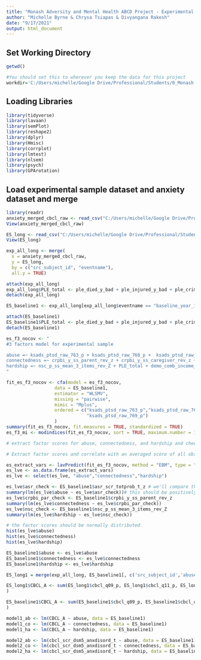 ```yaml
---
title: "Monash Adversity and Mental Health ABCD Project - Experimental Sample"
author: "Michelle Byrne & Chrysa Tsiapas & Divyangana Rakesh"
date: "9/17/2021"
output: html_document
---
```


## Set Working Directory
```r
getwd()

#You should set this to wherever you keep the data for this project 
workdir='C:/Users/michelle/Google Drive/Professional/Students/0_Monash Students/Chrysa Tsiapas/' 
```

## Loading Libraries

```r
library(tidyverse)
library(lavaan)
library(semPlot)
library(reshape2)
library(dplyr)
library(Hmisc)
library(corrplot)
library(lmtest)
library(nlsem)
library(psych)
library(GPArotation)
```

## Load experimental sample dataset and anxiety dataset and merge
```r

library(readr)
anxiety_merged_cbcl_raw <- read_csv("C:/Users/michelle/Google Drive/Professional/Students/0_Monash Students/Chrysa Tsiapas/anxiety_merged_cbcl_raw.csv")
View(anxiety_merged_cbcl_raw)

ES_long <- read_csv("C:/Users/michelle/Google Drive/Professional/Students/0_Monash Students/Chrysa Tsiapas/experimental_sample_final.csv")
View(ES_long)

exp_all_long <- merge(
  x = anxiety_merged_cbcl_raw,
  y = ES_long,
  by = c("src_subject_id", "eventname"),
  all.y = TRUE)

attach(exp_all_long)
exp_all_long$PLE_total <- ple_died_y_bad + ple_injured_y_bad + ple_crime_y_bad + ple_friend_y_bad + ple_friend_injur_y_bad + ple_financial_y_bad + ple_sud_y_bad + ple_ill_y_bad + ple_injur_y_bad + ple_argue_y_bad + ple_job_y_bad + ple_away_y_bad + ple_arrest_y_bad + ple_friend_died_y_bad + ple_mh_y_bad + ple_sib_y_bad + ple_victim_y_bad + ple_separ_y_bad + ple_law_y_bad + ple_school_y_bad + ple_move_y_bad + ple_jail_y_bad + ple_step_y_bad + ple_new_job_y_bad + ple_new_sib_y_bad
detach(exp_all_long)

ES_baseline1 <- exp_all_long[exp_all_long$eventname == "baseline_year_1_arm_1", ]

attach(ES_baseline1)
ES_baseline1$PLE_total <- ple_died_y_bad + ple_injured_y_bad + ple_crime_y_bad + ple_friend_y_bad + ple_friend_injur_y_bad + ple_financial_y_bad + ple_sud_y_bad + ple_ill_y_bad + ple_injur_y_bad + ple_argue_y_bad + ple_job_y_bad + ple_away_y_bad + ple_arrest_y_bad + ple_friend_died_y_bad + ple_mh_y_bad + ple_sib_y_bad + ple_victim_y_bad + ple_separ_y_bad + ple_law_y_bad + ple_school_y_bad + ple_move_y_bad + ple_jail_y_bad + ple_step_y_bad + ple_new_job_y_bad + ple_new_sib_y_bad
detach(ES_baseline1)
```

```r
es_f3_nocov <- "
#3 factors model for experimental sample

abuse =~ ksads_ptsd_raw_763_p + ksads_ptsd_raw_768_p +  ksads_ptsd_raw_769_p + asr_scr_totprob_t_z
connectedness =~ crpbi_y_ss_parent_rev_z + crpbi_y_ss_caregiver_rev_z + pmq_y_ss_mean_rev_z + srpf_y_ss_ses_rev_Z + fes_y_ss_fc_z
hardship =~ nsc_p_ss_mean_3_items_rev_Z + PLE_total + demo_comb_income_v2_rec_rev_Z
"

fit_es_f3_nocov <- cfa(model = es_f3_nocov, 
                  data = ES_baseline1,
                  estimator = "WLSMV",
                  missing = "pairwise",
                  mimic = "Mplus",
                  ordered = c("ksads_ptsd_raw_763_p","ksads_ptsd_raw_768_p",
                              "ksads_ptsd_raw_769_p")
                  )
summary(fit_es_f3_nocov, fit.measures = TRUE, standardized = TRUE)
es_f3_mi <- modindices(fit_es_f3_nocov, sort = TRUE, maximum.number = 10)
```

```r
# extract factor scores for abuse, connectedness, and hardship and check the direction and distribution

# Extract factor scores and correlate with an averaged score of all observed variables on that factor. Correlation should be in the correct direction

es_extract_vars <- lavPredict(fit_es_f3_nocov, method = "EBM", type = "lv")
es_lve <- as.data.frame(es_extract_vars)
es_lve <- select(es_lve, "abuse","connectedness","hardship")

es_lve$asr_check <- ES_baseline1$asr_scr_totprob_t_z # we'll compare the lve's to a score in the latent var
summary(lm(es_lve$abuse ~ es_lve$asr_check))# this should be positively correlated (yes)
es_lve$crpbi_par_check <- ES_baseline1$crpbi_y_ss_parent_rev_z
summary(lm(es_lve$connectedness ~ es_lve$crpbi_par_check))
es_lve$nsc_check <- ES_baseline1$nsc_p_ss_mean_3_items_rev_Z
summary(lm(es_lve$hardship ~ es_lve$nsc_check))

# the factor scores should be normally distributed
hist(es_lve$abuse)
hist(es_lve$connectedness)
hist(es_lve$hardship)

ES_baseline1$abuse <- es_lve$abuse
ES_baseline1$connectedness <- es_lve$connectedness
ES_baseline1$hardship <- es_lve$hardship

ES_long1 = merge(exp_all_long, ES_baseline1[, c('src_subject_id','abuse', 'connectedness', 'hardship')], by='src_subject_id')

```

```r

ES_long1$CBCL_A <- sum(ES_long1$cbcl_q09_p, ES_long1$cbcl_q11_p, ES_long1$cbcl_q29_p, ES_long1$cbcl_q30_p, ES_long1$cbcl_q31_p, ES_long1$cbcl_q32_p, ES_long1$cbcl_q45_p, ES_long1$cbcl_q46_p, ES_long1$cbcl_q50_p, ES_long1$cbcl_q56a_p, ES_long1$cbcl_q56b_p, ES_long1$cbcl_q56c_p, ES_long1$cbcl_q56f_p, ES_long1$cbcl_q71_p, ES_long1$cbcl_q75_p, ES_long1$cbcl_q112_p, na.rm = TRUE
)

ES_baseline1$CBCL_A <- sum(ES_baseline1$cbcl_q09_p, ES_baseline1$cbcl_q11_p, ES_baseline1$cbcl_q29_p, ES_baseline1$cbcl_q30_p, ES_baseline1$cbcl_q31_p, ES_baseline1$cbcl_q32_p, ES_baseline1$cbcl_q45_p, ES_baseline1$cbcl_q46_p, ES_baseline1$cbcl_q50_p, ES_baseline1$cbcl_q56a_p, ES_baseline1$cbcl_q56b_p, ES_baseline1$cbcl_q56c_p, ES_baseline1$cbcl_q56f_p, ES_baseline1$cbcl_q71_p, ES_baseline1$cbcl_q75_p, ES_baseline1$cbcl_q112_p, na.rm = TRUE
)

model1_ab <- lm(CBCL_A ~ abuse, data = ES_baseline1)
model1_co <- lm(CBCL_A ~ connectedness, data = ES_baseline1)
model1_ha <- lm(CBCL_A ~ hardship, data = ES_baseline1)

model2_ab <- lm(cbcl_scr_dsm5_anxdisord_t ~ abuse, data = ES_baseline1)
model2_co <- lm(cbcl_scr_dsm5_anxdisord_t ~ connectedness, data = ES_baseline1)
model2_ha <- lm(cbcl_scr_dsm5_anxdisord_t ~ hardship, data = ES_baseline1)

```

